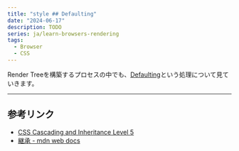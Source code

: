 ```yaml
---
title: "style ## Defaulting"
date: "2024-06-17"
description: TODO
series: ja/learn-browsers-rendering
tags:
  - Browser
  - CSS
---
```


Render Treeを構築するプロセスの中でも、[Defaulting](https://www.w3.org/TR/css-cascade-5/#defaulting)という処理について見ていきます。

---

## 参考リンク

- [CSS Cascading and Inheritance Level 5](https://www.w3.org/TR/css-cascade-5/)
- [継承 - mdn web docs](https://developer.mozilla.org/ja/docs/Web/CSS/Inheritance)
